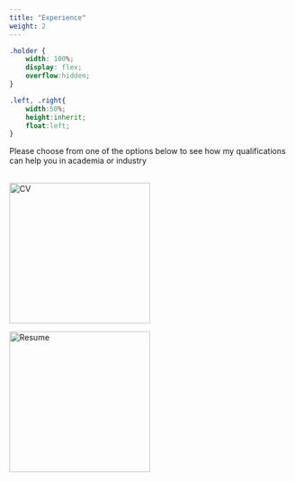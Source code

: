 ```yaml
---
title: "Experience"
weight: 2
---
```


```css

.holder {
    width: 100%;
    display: flex;
    overflow:hidden;
}

.left, .right{
    width:50%;
    height:inherit;
    float:left;
}

```

Please choose from one of the options below to see how my qualifications can help you in academia or industry
<br>
<br>

<div class="holder">

<div class="left">
<a href='/work/cv.html' target='_blank'><img src='/img/logos/cv.png' alt='CV' width='250'></a>
</div>

<div class="right">
<a href='/work/resume.html' target='_blank'><img src='/img/logos/resume.png' alt='Resume' width='250'></a>
</div>

</div>
